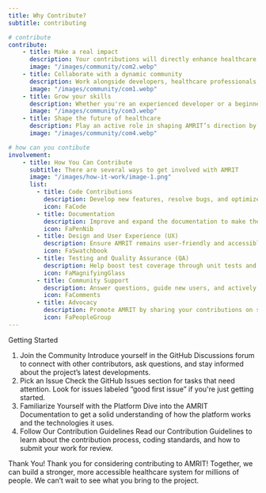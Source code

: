 ```yaml
---
title: Why Contribute?
subtitle: contributing

# contribute
contribute:
    - title: Make a real impact
      description: Your contributions will directly enhance healthcare technology, benefiting healthcare providers and patients.
      image: "/images/community/com2.webp"
    - title: Collaborate with a dynamic community
      description: Work alongside developers, healthcare professionals, and open-source enthusiasts from various disciplines.
      image: "/images/community/com1.webp"
    - title: Grow your skills
      description: Whether you're an experienced developer or a beginner, contributing to AMRIT is an excellent way to learn new skills, gain valuable experience, and enrich your portfolio.
      image: "/images/community/com3.webp"
    - title: Shape the future of healthcare
      description: Play an active role in shaping AMRIT’s direction by suggesting features, improving current ones, or fixing bugs.
      image: "/images/community/com4.webp"

# how can you contibute
involvement:
    - title: How You Can Contribute
      subtitle: There are several ways to get involved with AMRIT
      image: "/images/how-it-work/image-1.png"
      list:
        - title: Code Contributions
          description: Develop new features, resolve bugs, and optimize the platform’s performance. Explore open issues on GitHub and help us tackle pressing technical challenges.
          icon: FaCode
        - title: Documentation
          description: Improve and expand the documentation to make the platform easier to use and contribute to. Help write guides, tutorials, or technical explanations.
          icon: FaPenNib
        - title: Design and User Experience (UX)
          description: Ensure AMRIT remains user-friendly and accessible by improving the interface and experience. Collaborate on wireframes, UI designs, and accessibility features.
          icon: FaSwatchbook
        - title: Testing and Quality Assurance (QA)
          description: Help boost test coverage through unit tests and end-to-end testing. Report and troubleshoot issues to keep the platform stable and reliable.
          icon: FaMagnifyingGlass
        - title: Community Support
          description: Answer questions, guide new users, and actively participate in discussions on GitHub. Help foster a welcoming environment for all contributors.
          icon: FaComments
        - title: Advocacy
          description: Promote AMRIT by sharing your contributions on social media, writing blog posts, or presenting at conferences.
          icon: FaPeopleGroup
---
```



Getting Started
1. Join the Community
Introduce yourself in the GitHub Discussions forum to connect with other contributors, ask questions, and stay informed about the project’s latest developments.
2. Pick an Issue
Check the GitHub Issues section for tasks that need attention. Look for issues labeled “good first issue” if you're just getting started.
3. Familiarize Yourself with the Platform
Dive into the AMRIT Documentation to get a solid understanding of how the platform works and the technologies it uses.
4. Follow Our Contribution Guidelines
Read our Contribution Guidelines to learn about the contribution process, coding standards, and how to submit your work for review.

Thank You!
Thank you for considering contributing to AMRIT! Together, we can build a stronger, more accessible healthcare system for millions of people. We can’t wait to see what you bring to the project.

